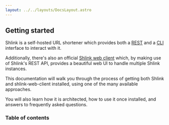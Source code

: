 ```yaml
---
layout: ../../layouts/DocsLayout.astro
---
```




## Getting started

Shlink is a self-hosted URL shortener which provides both a [REST](/documentation/api-docs) and a [CLI](/documentation/command-line-interface/entry-point) interface to interact with it.

Additionally, there's also an official [Shlink web client](/documentation/shlink-web-client) which, by making use of Shlink's REST API, provides a beautiful web UI to handle multiple Shlink instances.

This documentation will walk you through the process of getting both Shlink and shlink-web-client installed, using one of the many available approaches.

You will also learn how it is architected, how to use it once installed, and answers to frequently asked questions.

### Table of contents

<DocsTableOfContents />
